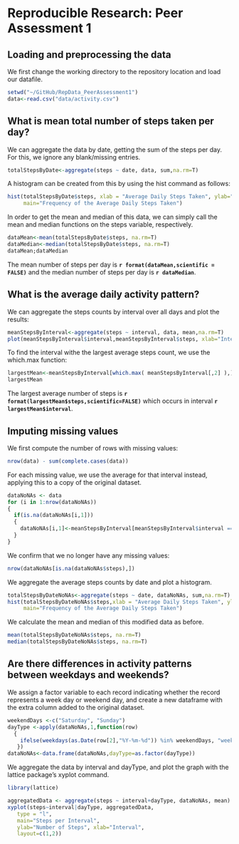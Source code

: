 # Reproducible Research: Peer Assessment 1


## Loading and preprocessing the data
We first change the working directory to the repository location and load our datafile.

```r
setwd("~/GitHub/RepData_PeerAssessment1")
data<-read.csv("data/activity.csv")
```

## What is mean total number of steps taken per day?
We can aggregate the data by date, getting the sum of the steps per day. For this, we ignore any blank/missing entries.

```r
totalStepsByDate<-aggregate(steps ~ date, data, sum,na.rm=T)
```
A histogram can be created from this by using the hist command as follows:

```r
hist(totalStepsByDate$steps, xlab = "Average Daily Steps Taken", ylab="Frequency", 
     main="Frequency of the Average Daily Steps Taken")
```

In order to get the mean and median of this data, we can simply call the mean and median functions on the steps variable, respectively.

```r
dataMean<-mean(totalStepsByDate$steps, na.rm=T)
dataMedian<-median(totalStepsByDate$steps, na.rm=T)
dataMean;dataMedian
```
The mean number of steps per day is <b>`r format(dataMean,scientific = FALSE)`</b> and the median number of steps per day is <b>`r dataMedian`</b>.

## What is the average daily activity pattern?
We can aggregate the steps counts by interval over all days and plot the results:

```r
meanStepsByInterval<-aggregate(steps ~ interval, data, mean,na.rm=T)
plot(meanStepsByInterval$interval,meanStepsByInterval$steps, xlab="Interval Number",ylab = "Average Steps", main="Average Steps per Interval for all Days")
```

To find the interval withe the largest average steps count, we use the which.max function:

```r
largestMean<-meanStepsByInterval[which.max( meanStepsByInterval[,2] ),]
largestMean
```

The largest average number of steps is <b>`r format(largestMean$steps,scientific=FALSE)`</b> which occurs in interval <b>`r largestMean$interval`</b>.

## Imputing missing values
We first compute the number of rows with missing values:

```r
nrow(data) - sum(complete.cases(data))
```

For each missing value, we use the average for that interval instead, applying this to a copy of the original dataset.

```r
dataNoNAs <- data
for (i in 1:nrow(dataNoNAs))
{
  if(is.na(dataNoNAs[i,1]))
  {
    dataNoNAs[i,1]<-meanStepsByInterval[meanStepsByInterval$interval == dataNoNAs[i,3],2]
  }
}
```
We confirm that we no longer have any missing values:
```r
nrow(dataNoNAs[is.na(dataNoNAs$steps),])
```

We aggregate the average steps counts by date and plot a histogram. 
```r
totalStepsByDateNoNAs<-aggregate(steps ~ date, dataNoNAs, sum,na.rm=T)
hist(totalStepsByDateNoNAs$steps,xlab = "Average Daily Steps Taken", ylab="Frequency", 
     main="Frequency of the Average Daily Steps Taken")
```

We calculate the mean and median of this modified data as before.
```r
mean(totalStepsByDateNoNAs$steps, na.rm=T)
median(totalStepsByDateNoNAs$steps, na.rm=T)
```

## Are there differences in activity patterns between weekdays and weekends?
We assign a factor variable to each record indicating whether the record represents a week day or weekend day, and create a new dataframe with the extra column added to the original dataset.
```r
weekendDays <-c("Saturday", "Sunday")
dayType <-apply(dataNoNAs,1,function(row) 
  {
    ifelse(weekdays(as.Date(row[2],"%Y-%m-%d")) %in% weekendDays, "weekend","weekday")
   })
dataNoNAs<-data.frame(dataNoNAs,dayType=as.factor(dayType))
```

We aggregate the data by interval and dayType, and plot the graph with the lattice package's xyplot command.

```r
library(lattice)

aggregatedData <- aggregate(steps ~ interval+dayType, dataNoNAs, mean)
xyplot(steps~interval|dayType, aggregatedData,
   type = "l",
   main="Steps per Interval", 
   ylab="Number of Steps", xlab="Interval",
   layout=c(1,2))

```
